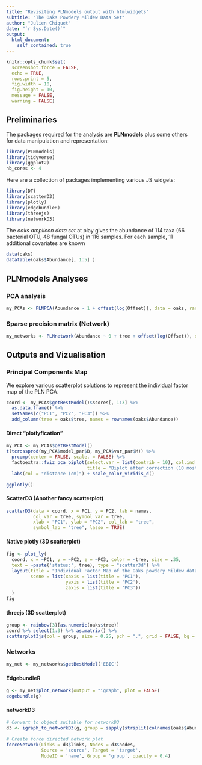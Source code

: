 ```yaml
---
title: "Revisiting PLNmodels output with htmlwidgets"
subtitle: "The Oaks Powdery Mildew Data Set"
author: "Julien Chiquet"
date: "`r Sys.Date()`"
output: 
  html_document:
    self_contained: true
---
```


```r
knitr::opts_chunk$set(
  screenshot.force = FALSE, 
  echo = TRUE,
  rows.print = 5,
  fig.width = 10, 
  fig.height = 10,
  message = FALSE, 
  warning = FALSE)
```

## Preliminaries

The packages required for the analysis are **PLNmodels** plus some others for data manipulation and representation:

```r
library(PLNmodels)
library(tidyverse)
library(ggplot2)
nb_cores <- 4
```

Here are a collection of packages implementing various JS widgets:

```r
library(DT)
library(scatterD3)
library(plotly)
library(edgebundleR)
library(threejs)
library(networkD3)
```

The _oaks amplicon data set_ at play gives the abundance of 114 taxa (66 bacterial OTU, 48 fungal OTUs) in 116 samples. For each sample, 11 additional covariates are known

```r
data(oaks)
datatable(oaks$Abundance[, 1:5] )
```

## PLNmodels Analyses 

### PCA analysis

```r
my_PCAs <- PLNPCA(Abundance ~ 1 + offset(log(Offset)), data = oaks, ranks = 25:30, control_main = list(cores = nb_cores))
```

### Sparse precision matrix (Network)

```r
my_networks <- PLNnetwork(Abundance ~ 0 + tree + offset(log(Offset)), data = oaks, control_main = list(trace = 2))
```

## Outputs and Vizualisation

### Principal Components Map 

We explore various scatterplot solutions to represent the individual factor map of the PLN PCA.

```r
coord <- my_PCAs$getBestModel()$scores[, 1:3] %>% 
  as.data.frame() %>%   
  setNames(c("PC1", "PC2", "PC3")) %>% 
  add_column(tree = oaks$tree, names = rownames(oaks$Abundance))
```

#### Direct "plotlyfication"

```r
my_PCA <- my_PCAs$getBestModel()
t(tcrossprod(my_PCA$model_par$B, my_PCA$var_par$M)) %>%
  prcomp(center = FALSE, scale. = FALSE) %>%
  factoextra::fviz_pca_biplot(select.var = list(contrib = 10), col.ind  = oaks$tree,
                              title = "Biplot after correction (10 most contributing species, samples colored by distance to ground)") +
  labs(col = "distance (cm)") + scale_color_viridis_d()
```

```r
ggplotly()
```

#### ScatterD3 (Another fancy scatterplot)

```r
scatterD3(data = coord, x = PC1, y = PC2, lab = names,
          col_var = tree, symbol_var = tree,
          xlab = "PC1", ylab = "PC2", col_lab = "tree",
          symbol_lab = "tree", lasso = TRUE)
```

#### Native plotly (3D scatterplot)

```r
fig <- plot_ly(
  coord, x = ~PC1, y = ~PC2, z = ~PC3, color = ~tree, size = .35,
  text = ~paste('status:', tree), type = "scatter3d") %>% 
  layout(title = "Individual Factor Map of the Oaks powdery Mildew data set",
         scene = list(xaxis = list(title = 'PC1'),
                      yaxis = list(title = 'PC2'),
                      zaxis = list(title = 'PC3'))
  )
fig
```

#### threejs (3D scatterplot)

```r
group <- rainbow(3)[as.numeric(oaks$tree)]
coord %>% select(1:3) %>% as.matrix() %>% 
scatterplot3js(col = group, size = 0.25, pch = ".", grid = FALSE, bg = "black")
```

### Networks

```r
my_net <- my_networks$getBestModel('EBIC')
```

#### EdgebundleR


```r
g <- my_net$plot_network(output = "igraph", plot = FALSE)
edgebundle(g)
```

#### networkD3

```r
# Convert to object suitable for networkD3
d3 <- igraph_to_networkD3(g, group = sapply(strsplit(colnames(oaks$Abundance), "_"), function(x) x[[1]]))

# Create force directed network plot
forceNetwork(Links = d3$links, Nodes = d3$nodes, 
             Source = 'source', Target = 'target', 
             NodeID = 'name', Group = 'group', opacity = 0.4)
```


